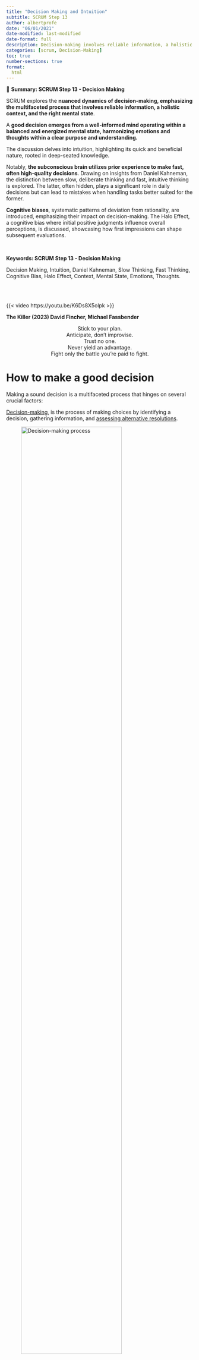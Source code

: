 ```yaml
---
title: "Decision Making and Intuition"
subtitle: SCRUM Step 13
author: albertprofe
date: "06/01/2021"
date-modified: last-modified
date-format: full
description: Decision-making involves reliable information, a holistic context, and the right mental state.
categories: [scrum, Decision-Making]
toc: true
number-sections: true
format:
  html
---
```


::: {.summary}

📘 **Summary: SCRUM Step 13 - Decision Making**

SCRUM explores the **nuanced dynamics of decision-making, emphasizing the multifaceted process that involves reliable information, a holistic context, and the right mental state**.

A **good decision emerges from a well-informed mind operating within a balanced and energized mental state, harmonizing emotions and thoughts within a clear purpose and understanding.**

The discussion delves into intuition, highlighting its quick and beneficial nature, rooted in deep-seated knowledge.

Notably, **the subconscious brain utilizes prior experience to make fast, often high-quality decisions**. Drawing on insights from Daniel Kahneman, the distinction between slow, deliberate thinking and fast, intuitive thinking is explored. The latter, often hidden, plays a significant role in daily decisions but can lead to mistakes when handling tasks better suited for the former.

**Cognitive biases**, systematic patterns of deviation from rationality, are introduced, emphasizing their impact on decision-making. The Halo Effect, a cognitive bias where initial positive judgments influence overall perceptions, is discussed, showcasing how first impressions can shape subsequent evaluations.

:::


</br>

::: {.keywords}

**Keywords: SCRUM Step 13 - Decision Making**

Decision Making, Intuition, Daniel Kahneman, Slow Thinking, Fast Thinking, Cognitive Bias, Halo Effect, Context, Mental State, Emotions, Thoughts.

:::

</br> </br>

{{< video https://youtu.be/K6Ds8X5olpk >}}

**The Killer (2023) David Fincher, Michael Fassbender**

<div style="text-align:center">
Stick to your plan.</br>
Anticipate, don't improvise.</br>
Trust no one.</br>
Never yield an advantage.</br>
Fight only the battle you're paid to fight.</br>
</div> 

# How to make a good decision

Making a sound decision is a multifaceted process that hinges on several crucial factors:

::: {.column-margin}

[Decision-making](https://www.umassd.edu/fycm/decision-making/process/){.external}, is the process of making choices by identifying a decision, gathering information, and [assessing alternative resolutions](https://www.umassd.edu/media/umassdartmouth/fycm/decision_making_process.pdf).

![Decision-making process](/images/scrum/decisionmaking-1.png){width="80%"}

:::

- Firstly, **access to reliable, valuable, and diverse information** is paramount. A comprehensive understanding requires a thorough exploration of various perspectives and angles.
- It's **essential to consider the 'why' behind the decision and understand the broader context** in which it unfolds. This ensures that decisions are not made in isolation but are informed by a holistic view of the situation.
- Equally critical is the **right mental state**.
  - A well-rested and energized brain is more adept at processing information and engaging in thoughtful analysis.
  - Managing emotions is pivotal; decisions should not be clouded by impulsive reactions but grounded in a balanced emotional state. Embracing a spectrum of thoughts, from creative ideation to critical evaluation, facilitates a comprehensive decision-making process.
  - Moreover, cultivating mindfulness and self-awareness contributes to a stable mental state, enabling individuals to navigate decision-making with clarity and focus.

In essence, <mark>a good decision is the product of a well-informed mind, fueled by valuable insights and diverse perspectives, operating within a balanced and energized mental state that harmonizes emotions and thoughts within the context of a purpose, clear goal and understanding</mark>. This holistic approach ensures thoughtful, informed, and effective decision-making in both personal and professional spheres.



# Types of thinking

Prof **Daniel Kahneman**, from Princeton University, started a revolution in our understanding of the human mind. It's a revolution that led to him winning a Nobel Prize.

::: {.column-margin}

[Noise: A Flaw in Human Judgment](https://www.goodreads.com/en/book/show/55339408){.external}, From the bestselling author of Thinking, Fast and Slow and the co-author of Nudge, a groundbreaking exploration of why most people make bad judgments, and how to control for that noise.​

![Noise: A Flaw in Human Judgment](/images/scrum/noise.jpg){width="40%"}

:::

His insight into the way our minds work springs from the mistakes that we make. Not random mistakes, but systematic errors that we all make, all the time, without realising.


Prof Kahneman and his late colleague Amos Tversky, who worked at the Hebrew University of Jerusalem and Stanford University, **realised that we actually have two systems of thinking**:

- there's the **deliberate, logical part of your mind** that is capable of analysing a problem and coming up with a rational answer.
- But then there is another system in your mind that is **intuitive, fast and automatic.**

## Deliberate thinking

This is the part of your mind that you are aware of. It's expert at solving problems, but it is slow, requires a great deal of energy, and is extremely lazy.

Even the act of walking is enough to occupy most of your attentive mind.

## Automatic thinking

But then there is another system in your mind that is intuitive, fast and automatic. This fast way of thinking is **incredibly powerful, but totally hidden**.

<mark>It is so powerful, it is actually responsible for most of the things that you say, do, think and believe</mark>.

And yet you have no idea this is happening. This system is your **hidden auto-pilot, and it has a mind of its own.** It is sometimes known as the stranger within.

Most of the time, our fast, intuitive mind is in control, efficiently taking charge of all the thousands of decisions we make each day. The problem comes when we allow our fast, intuitive system to make decisions that we really should pass over to our slow, logical system. This is where the mistakes creep in.

# Networked thinking

- [The second brain](/books/TheSecondBrain.qmd)

[Networked thinking: a quiet cognitive revolution](https://nesslabs.com/networked-thinking) is an explorative approach to problem-solving, whose aim is to consider the complex interactions between nodes and connections in a given problem space. <mark>Instead of considering a particular problem in isolation to discover a pre-existing solution, networked thinking encourages non-linear, second-order reflection in order to let a new idea emerge.</mark>

::: {.column-margin}

[Range: Why Generalists Triumph in a Specialized World](https://www.goodreads.com/ca/book/show/41795733){.external}. Plenty of experts argue that anyone who wants to develop a skill, play an instrument, or lead their field should start early, focus intensely, and rack up as many hours of deliberate practice as possible. If you dabble or delay, you’ll never catch up to the people who got a head start. But a closer look at research on the world’s top performers, from professional athletes to Nobel laureates, shows that early specialization is the exception, not the rule.

![Range: Why Generalists Triumph in a Specialized World](/images/scrum/range.png){width="40%"}

:::

## Create your tree of knowledge

![[Create](https://medium.com/dare-to-be-better/create-and-manage-your-knowledge-base-with-obsidian-de7688dc0790){.external} and Manage Your Knowledge Base With [Obsidian](https://obsidian.md/){.external}](/images/scrum/obs-net.png)

**Elon Musk**'s two rules for learning anything faster are the following:

- **Rule #1** — Make sure you’re building a tree of knowledge
- **Rule #2** — You can’t remember what you can’t connect

[Networked Thinking: Build Your Tree of Knowledge](https://www.linkedin.com/pulse/networked-thinking-build-your-tree-knowledge-andrew-c-yu){.external} by connecting and interlinking all the different information nodes to uncover new insights and accelerate your  learning path.



# Intuition

::: {.callout-note}
Intuition is not logical. It is not the result of a set of considered steps that can be shared or explained. Instead, while based on deep-seated knowledge, the process feels natural, almost instinctual.
:::


And yet, while intuition is **quick and usually beneficial,** it is not always entirely accurate. The **subconscious brain attempts to recognize, process, and use patterns of thinking based on prior experience and a best guess.**

Paradoxically, intuition feels unknowable. After all, you cannot explain the thinking behind **a snap decision that appears out of nowhere.**

*It just happens.*

While intuition occurs in your day-to-day life, it is sometimes most apparent in the decisions of experts. The specialist draws on years of experience, held in unconscious frameworks, to make fast, high-quality decisions, [Nalliah, 2016](https://pubmed.ncbi.nlm.nih.gov/27981996/){.exteranl}

# Cognitive bias

A <mark>cognitive bias is a systematic pattern of deviation from norm or rationality in judgment</mark>.

::: {.column-margin}
![](/images/scrum/bias-cheatsheet.jpg)
:::

[Individuals create their own "subjective reality"](https://en.wikipedia.org/wiki/Cognitive_bias) from their perception of the input. An individual's construction of reality, not the objective input, may dictate their behavior in the world.

![Cognitive bias codex](/images/scrum/cognitive_bias.jpg)

## List & codex

- [List of cognitive biases](https://en.wikipedia.org/wiki/List_of_cognitive_biases)
- [Codex](https://upload.wikimedia.org/wikipedia/commons/6/65/Cognitive_bias_codex_en.svg)

## Halo effect

::: {.callout-note}
The **halo effect** is a **cognitive bias** that occurs when an initial positive judgment about a person unconsciously colors the perception of the individual as a whole.
:::

When forming a first impression, observing an initial attractive feature—perhaps beauty or strength—can make the person appealing, **making it difficult to revise that impression based on new or opposing information**. For example, an attractive individual may also be perceived as interesting, ambitious, or funny, whether or not that assessment is warranted.



# Strategic Thinking

## Purpose, Intuition, Decision-Making and Mindset


![](/images/scrum/mindset-decsionMaking.png)

::: {.callout-note title="Strategic Thinking: Navigating Purposeful Decisions"}


**Strategic thinking** transcends the immediate and involves purposefully integrating key elements — purpose, intuition, decision-making, and mindset.

- **Purpose:**
  - A guiding force that aligns decisions with overarching goals.
  - Provides clarity on values and contributes to meaningful outcomes.
  
- **Intuition:**
  - Acts as a silent partner, drawing on accumulated knowledge and experiences.
  - Guides decision-makers in navigating uncertainty and complexity.
  
- **Decision-Making:**
  - Informed by both purpose and intuition for optimal outcomes.
  - Considers potential consequences and aligns with long-term objectives.
  
- **Mindset:**
  - A right mindset -survival and growth- creates the context for purposeful thinking.
  - Shapes the approach to decision-making, it is key to success.



:::


In the domain of <mark>strategic thinking and mindset-driven decision-making, intuition plays a pivotal role alongside purpose</mark>.


- **Intuition**, often considered the **silent partner in the decision-making process**, draws on accumulated knowledge, experiences, and a deep understanding of the context. It acts as an internal compass, guiding decision-makers when faced with uncertainty or compl**exity.
- **Strategic thinking, when coupled with a **purpose-driven mindset**, allows individuals to tap into their intuitive insights. This fusion enables decision-makers to navigate through ambiguity with a sense of confidence, as their intuition becomes a valuable tool for quick and informed choices.
- **Intuition complements strategic thinking** by providing a nuanced understanding of the situation, often offering unconventional perspectives that align with the overarching purpose.

In essence, a **purpose-driven mindset** enhances the reliability of intuition, ensuring that intuitive insights align with the broader mission and values.

This synergy results in decisions that not only contribute to immediate objectives but also resonate with the greater purpose, fostering a strategic and intuitive approach that is both effective and meaningful.



# References


- [Halo effed](https://www.psychologytoday.com/intl/basics/halo-effect) / [First idea](https://www.strategyzer.com/library/dont-fall-in-love-with-your-first-idea)
- [How do we really make decisions?](https://www.bbc.com/news/science-environment-26258662){.external}
- [How You Really Make Decisions](https://www.bbc.co.uk/programmes/b03wyr3c){.external}
- [What Is Intuition and Why Is It Important? 5 Examples](https://positivepsychology.com/intuition/){.external}
- [How to Develop Your Intuitive Decision Making](https://www.globalcognition.org/intuitive-decision-making/){.external}
- [What are some examples of successful leaders who rely on intuition in decision-making?](https://www.linkedin.com/advice/1/what-some-examples-successful-leaders-who-rely){.external}


